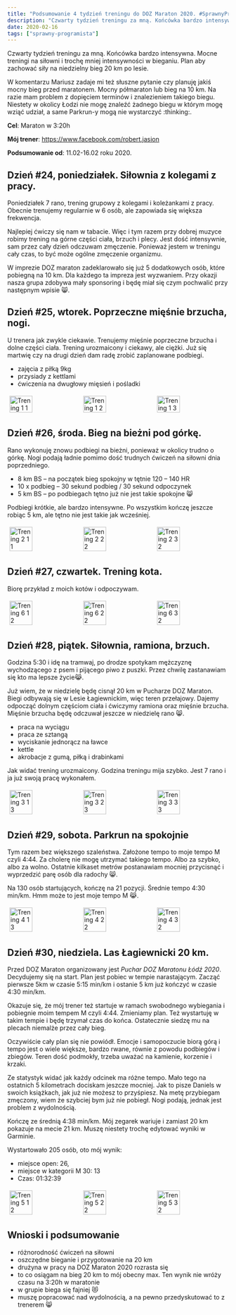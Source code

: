 ```yaml
---
title: "Podsumowanie 4 tydzień treningu do DOZ Maraton 2020. #SprawnyProgramista #mocne20"
description: "Czwarty tydzień treningu za mną. Końcówka bardzo intensywna. Mocne treningi na siłowni i trochę mniej intensywności w bieganiu."
date: 2020-02-16
tags: ["sprawny-programista"]
---
```



<p>Czwarty tydzień treningu za mną. Końcówka bardzo intensywna. Mocne treningi na siłowni i trochę mniej intensywności w
  bieganiu. Plan aby zachować siły na niedzielny bieg 20 km po lesie.</p>

<p>W komentarzu Mariusz zadaje mi też słuszne pytanie czy planuję jakiś mocny bieg przed maratonem. Mocny półmaraton lub
  bieg na 10 km. Na razie mam problem z dopięciem terminów i znalezieniem takiego biegu. Niestety w okolicy Łodzi nie
  mogę znaleźć żadnego biegu w którym mogę wziąć udział, a same Parkrun-y mogą nie wystarczyć :thinking:.</p>

<p><strong>Cel</strong>: Maraton w 3:20h</p>

<p><strong>Mój trener</strong>:&nbsp;<a
  href="https://www.facebook.com/robert.jasion">https://www.facebook.com/robert.jasion</a></p>

<p><strong>Podsumowanie od</strong>: 11.02-16.02 roku 2020.</p>

<h2 id="dzień-24-poniedziałek-siłownia-z-kolegami-z-pracy">Dzień #24, poniedziałek. Siłownia z kolegami z pracy.</h2>

<p>Poniedziałek 7 rano, trening grupowy z kolegami i koleżankami z pracy. Obecnie trenujemy regularnie w 6 osób, ale
  zapowiada się większa frekwencja.</p>

<p>Najlepiej ćwiczy się nam w tabacie. Więc i tym razem przy dobrej muzyce robimy trening na górne części ciała, brzuch
  i plecy. Jest dość intensywnie, sam przez cały dzień odczuwam zmęczenie. Ponieważ jestem w treningu cały czas, to być
  może ogólne zmęczenie organizmu.</p>

<p>W imprezie DOZ maraton zadeklarowało się już 5 dodatkowych osób, które pobiegną na 10 km. Dla każdego ta impreza jest
  wyzwaniem. Przy okazji nasza grupa zdobywa mały sponsoring i będę miał się czym pochwalić przy następnym wpisie 😸.</p>

<h2 id="dzień-25-wtorek-poprzeczne-mięśnie-brzucha-nogi">Dzień #25, wtorek. Poprzeczne mięśnie brzucha, nogi.</h2>

<p>U trenera jak zwykle ciekawie. Trenujemy mięśnie poprzeczne brzucha i dolne części ciała. Trening urozmaicony i
  ciekawy, ale ciężki. Już się martwię czy na drugi dzień dam radę zrobić zaplanowane podbiegi.</p>

<ul>
  <li>zajęcia z piłką 9kg</li>
  <li>przysiady z kettlami</li>
  <li>ćwiczenia na dwugłowy mięsień i pośladki</li>
</ul>

<div style="display: flex; justify-content: center; margin-bottom: 16px;">
  <Image src={trening1_1} alt="Trening 1 1" style="margin: 5px; width: 33%" />
  <Image src={trening1_2} alt="Trening 1 2" style="margin: 5px; width: 33%" />
  <Image src={trening1_3} alt="Trening 1 3" style="margin: 5px; width: 33%" />
</div>


<h2 id="dzień-26-środa-bieg-na-bieżni-pod-górkę">Dzień #26, środa. Bieg na bieżni pod górkę.</h2>

<p>Rano wykonuję znowu podbiegi na bieżni, ponieważ w okolicy trudno o górkę. Nogi podają ładnie pomimo dość trudnych
  ćwiczeń na siłowni dnia poprzedniego.</p>

<ul>
  <li>8 km BS &#8211; na początek bieg spokojny w tętnie 120 &#8211; 140 HR</li>
  <li>10 x podbieg &#8211; 30 sekund podbieg / 30 sekund odpoczynek</li>
  <li>5 km BS &#8211; po podbiegach tętno już nie jest takie spokojne 😸</li>
</ul>

<p>Podbiegi krótkie, ale bardzo intensywne. Po wszystkim kończę jeszcze robiąc 5 km, ale tętno nie jest takie jak
  wcześniej.</p>

<div style="display: flex; justify-content: center; margin-bottom: 16px;">
  <Image src={trening2_1_1} alt="Trening 2 1 1" style="margin: 5px; width: 33%" />
  <Image src={trening2_2_2} alt="Trening 2 2 2" style="margin: 5px; width: 33%" />
  <Image src={trening2_3_2} alt="Trening 2 3 2" style="margin: 5px; width: 33%" />
</div>


<h2 id="dzień-27-czwartek-trening-kota">Dzień #27, czwartek. Trening kota.</h2>

<p>Biorę przykład z moich kotów i odpoczywam.</p>

<div style="display: flex; justify-content: center; margin-bottom: 16px;">
  <Image src={trening6_1_2} alt="Trening 6 1 2" style="margin: 5px; width: 33%" />
  <Image src={trening6_2_2} alt="Trening 6 2 2" style="margin: 5px; width: 33%" />
  <Image src={trening6_3_2} alt="Trening 6 3 2" style="margin: 5px; width: 33%" />
</div>


<h2 id="dzień-28-piątek-siłownia-ramiona-brzuch">Dzień #28, piątek. Siłownia, ramiona, brzuch.</h2>

<p>Godzina 5:30 i idę na tramwaj, po drodze spotykam mężczyznę wychodzącego z psem i pijącego piwo z puszki. Przez
  chwilę zastanawiam się kto ma lepsze życie😹.</p>

<p>Już wiem, że w niedzielę będę cisnął 20 km w Pucharze DOZ Maraton. Biegi odbywają się w Lesie Łagiewnickim, więc
  teren przełajowy. Dajemy odpocząć dolnym częściom ciała i ćwiczymy ramiona oraz mięśnie brzucha. Mięśnie brzucha będę
  odczuwał jeszcze w niedzielę rano 😸.</p>

<ul>
  <li>praca na wyciągu</li>
  <li>praca ze sztangą</li>
  <li>wyciskanie jednorącz na ławce</li>
  <li>kettle</li>
  <li>akrobacje z gumą, piłką i drabinkami</li>
</ul>

<p>Jak widać trening urozmaicony. Godzina treningu mija szybko. Jest 7 rano i ja już swoją pracę wykonałem.</p>

<div style="display: flex; justify-content: center; margin-bottom: 16px;">
  <Image src={trening3_1_3} alt="Trening 3 1 3" style="margin: 5px; width: 33%" />
  <Image src={trening3_2_3} alt="Trening 3 2 3" style="margin: 5px; width: 33%" />
  <Image src={trening3_3_3} alt="Trening 3 3 3" style="margin: 5px; width: 33%" />
</div>


<h2 id="dzień-29-sobota-parkrun-na-spokojnie">Dzień #29, sobota. Parkrun na spokojnie</h2>

<p>Tym razem bez większego szaleństwa. Założone tempo to moje tempo M czyli 4:44. Za cholerę nie mogę utrzymać takiego
  tempo. Albo za szybko, albo za wolno. Ostatnie kilkaset metrów postanawiam mocniej przycisnąć i wyprzedzić parę osób
  dla radochy 😸.</p>

<p>Na 130 osób startujących, kończę na 21 pozycji. Średnie tempo 4:30 min/km. Hmm może to jest moje tempo M 😹.</p>

<div style="display: flex; justify-content: center; margin-bottom: 16px;">
  <Image src={trening4_1_3} alt="Trening 4 1 3" style="margin: 5px; width: 33%" />
  <Image src={trening4_2_2} alt="Trening 4 2 2" style="margin: 5px; width: 33%" />
  <Image src={trening4_3_2} alt="Trening 4 3 2" style="margin: 5px; width: 33%" />
</div>


<h2 id="dzień-30-niedziela-las-łagiewnicki-20-km">Dzień #30, niedziela. Las Łagiewnicki 20 km.</h2>

<p>Przed DOZ Maraton organizowany jest&nbsp;<em>Puchar DOZ Maratonu Łódź 2020</em>. Decydujemy się na start. Plan jest
  pobiec w tempie narastającym. Zacząć pierwsze 5km w czasie 5:15 min/km i ostanie 5 km już kończyć w czasie 4:30
  min/km.</p>

<p>Okazuje się, że mój trener też startuje w ramach swobodnego wybiegania i pobiegnie moim tempem M czyli 4:44.
  Zmieniamy plan. Też wystartuję w takim tempie i będę trzymał czas do końca. Ostatecznie siedzę mu na plecach niemalże
  przez cały bieg.</p>

<p>Oczywiście cały plan się nie powiódł. Emocje i samopoczucie biorą górą i tempo jest o wiele większe, bardzo rwane,
  równie z powodu podbiegów i zbiegów. Teren dość podmokły, trzeba uważać na kamienie, korzenie i krzaki.</p>

<p>Ze statystyk widać jak każdy odcinek ma różne tempo. Mało tego na ostatnich 5 kilometrach dociskam jeszcze mocniej.
  Jak to pisze Daniels w swoich książkach, jak już nie możesz to przyśpiesz. Na metę przybiegam zmęczony, wiem że
  szybciej bym już nie pobiegł. Nogi podają, jednak jest problem z wydolnością.</p>

<p>Kończę ze średnią 4:38 min/km. Mój zegarek wariuje i zamiast 20 km pokazuje na mecie 21 km. Muszę niestety trochę
  edytować wyniki w Garminie.</p>

<p>Wystartowało 205 osób, oto mój wynik:</p>

<ul>
  <li>miejsce open: 26,</li>
  <li>miejsce w kategorii M 30: 13</li>
  <li>Czas: 01:32:39</li>
</ul>

<div style="display: flex; justify-content: center; margin-bottom: 16px;">
  <Image src={trening5_1_2} alt="Trening 5 1 2" style="margin: 5px; width: 33%" />
  <Image src={trening5_2_2} alt="Trening 5 2 2" style="margin: 5px; width: 33%" />
  <Image src={trening5_3_2} alt="Trening 5 3 2" style="margin: 5px; width: 33%" />
</div>


<h2 id="wnioski-i-podsumowanie">Wnioski i podsumowanie</h2>

<ul>
  <li>różnorodność ćwiczeń na siłowni</li>
  <li>oszczędne bieganie i przygotowanie na 20 km</li>
  <li>drużyna w pracy na DOZ Maraton 2020 rozrasta się</li>
  <li>to co osiągam na bieg 20 km to mój obecny max. Ten wynik nie wróży czasu na 3:20h w maratonie</li>
  <li>w grupie biega się fajniej 😻</li>
  <li>muszę popracować nad wydolnością, a na pewno przedyskutować to z trenerem 😸</li>
</ul>

